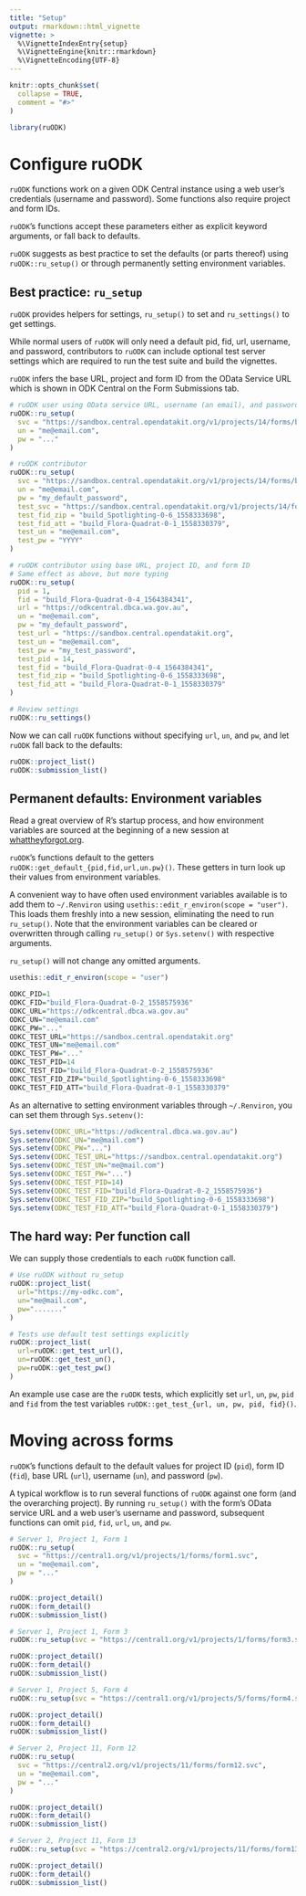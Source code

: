 ```yaml
---
title: "Setup"
output: rmarkdown::html_vignette
vignette: >
  %\VignetteIndexEntry{setup}
  %\VignetteEngine{knitr::rmarkdown}
  %\VignetteEncoding{UTF-8}  
---
```


```r
knitr::opts_chunk$set(
  collapse = TRUE,
  comment = "#>"
)
```

```r
library(ruODK)
```

# Configure ruODK
`ruODK` functions work on a given ODK Central instance using a web user's 
credentials (username and password). Some functions also require project and
form IDs.

`ruODK`'s functions accept these parameters either as explicit keyword arguments,
or fall back to defaults.

`ruODK` suggests as best practice to set the defaults (or parts thereof) using 
`ruODK::ru_setup()` or through permanently setting environment variables.

## Best practice: `ru_setup`
`ruODK` provides helpers for settings, `ru_setup()` to set and `ru_settings()` 
to get settings.

While normal users of `ruODK` will only need a default pid, fid, url, username, 
and password, contributors to `ruODK` can include optional test server settings
which are required to run the test suite and build the vignettes.

`ruODK` infers the base URL, project and form ID from the OData Service URL
which is shown in ODK Central on the Form Submissions tab.

```r
# ruODK user using OData service URL, username (an email), and password
ruODK::ru_setup(
  svc = "https://sandbox.central.opendatakit.org/v1/projects/14/forms/build_Flora-Quadrat-0-4_1564384341.svc", 
  un = "me@email.com", 
  pw = "..."
)

# ruODK contributor
ruODK::ru_setup(
  svc = "https://sandbox.central.opendatakit.org/v1/projects/14/forms/build_Flora-Quadrat-0-4_1564384341.svc", 
  un = "me@email.com", 
  pw = "my_default_password",
  test_svc = "https://sandbox.central.opendatakit.org/v1/projects/14/forms/build_Flora-Quadrat-0-4_1564384341.svc", 
  test_fid_zip = "build_Spotlighting-0-6_1558333698",
  test_fid_att = "build_Flora-Quadrat-0-1_1558330379",
  test_un = "me@email.com", 
  test_pw = "YYYY"
)

# ruODK contributor using base URL, project ID, and form ID
# Same effect as above, but more typing
ruODK::ru_setup(
  pid = 1,
  fid = "build_Flora-Quadrat-0-4_1564384341",
  url = "https://odkcentral.dbca.wa.gov.au", 
  un = "me@email.com", 
  pw = "my_default_password",
  test_url = "https://sandbox.central.opendatakit.org", 
  test_un = "me@email.com", 
  test_pw = "my_test_password",
  test_pid = 14,
  test_fid = "build_Flora-Quadrat-0-4_1564384341",
  test_fid_zip = "build_Spotlighting-0-6_1558333698",
  test_fid_att = "build_Flora-Quadrat-0-1_1558330379"
)

# Review settings
ruODK::ru_settings()
```

Now we can call `ruODK` functions without specifying `url`, `un`, and `pw`, 
and let `ruODK` fall back to the defaults:

```r
ruODK::project_list()
ruODK::submission_list()
```

## Permanent defaults: Environment variables
Read a great overview of R's startup process, and how environment variables
are sourced at the beginning of a new session at [whattheyforgot.org](https://whattheyforgot.org/r-startup.html).

`ruODK`'s functions default to the getters `ruODK::get_default_{pid,fid,url,un.pw}()`.
These getters in turn look up their values from environment variables.

A convenient way to have often used environment variables available is to add
them to `~/.Renviron` using `usethis::edit_r_environ(scope = "user")`.
This loads them freshly into a new session, eliminating the need to run 
`ru_setup()`. Note that the environment variables can be cleared or overwritten 
through calling `ru_setup()` or `Sys.setenv()` with respective arguments.

`ru_setup()` will not change any omitted arguments.

```r
usethis::edit_r_environ(scope = "user")
```


```r
ODKC_PID=1
ODKC_FID="build_Flora-Quadrat-0-2_1558575936"
ODKC_URL="https://odkcentral.dbca.wa.gov.au"
ODKC_UN="me@email.com"
ODKC_PW="..."
ODKC_TEST_URL="https://sandbox.central.opendatakit.org"
ODKC_TEST_UN="me@email.com"
ODKC_TEST_PW="..."
ODKC_TEST_PID=14
ODKC_TEST_FID="build_Flora-Quadrat-0-2_1558575936"
ODKC_TEST_FID_ZIP="build_Spotlighting-0-6_1558333698"
ODKC_TEST_FID_ATT="build_Flora-Quadrat-0-1_1558330379"
```


As an alternative to setting environment variables through `~/.Renviron`, 
you can set them through `Sys.setenv()`:

```r
Sys.setenv(ODKC_URL="https://odkcentral.dbca.wa.gov.au")
Sys.setenv(ODKC_UN="me@mail.com")
Sys.setenv(ODKC_PW="...")
Sys.setenv(ODKC_TEST_URL="https://sandbox.central.opendatakit.org")
Sys.setenv(ODKC_TEST_UN="me@mail.com")
Sys.setenv(ODKC_TEST_PW="...")
Sys.setenv(ODKC_TEST_PID=14)
Sys.setenv(ODKC_TEST_FID="build_Flora-Quadrat-0-2_1558575936")
Sys.setenv(ODKC_TEST_FID_ZIP="build_Spotlighting-0-6_1558333698")
Sys.setenv(ODKC_TEST_FID_ATT="build_Flora-Quadrat-0-1_1558330379")
```



## The hard way: Per function call
We can supply those credentials to each `ruODK` function call.

```r
# Use ruODK without ru_setup
ruODK::project_list(
  url="https://my-odkc.com", 
  un="me@mail.com", 
  pw="......."
)

# Tests use default test settings explicitly
ruODK::project_list(
  url=ruODK::get_test_url(), 
  un=ruODK::get_test_un(), 
  pw=ruODK::get_test_pw()
)
```

An example use case are the `ruODK` tests, which explicitly set `url`, `un`, 
`pw`, `pid` and `fid` from the test variables `ruODK::get_test_{url, un, pw, pid, fid}()`.


# Moving across forms
`ruODK`'s functions default to the default values for project ID (`pid`),
form ID (`fid`), base URL (`url`), username (`un`), and password (`pw`).

A typical workflow is to run several functions of `ruODK` against one form (and
the overarching project). By running `ru_setup()` with the form's OData service
URL and a web user's username and password, subsequent functions can omit
`pid`, `fid`, `url`, `un`, and `pw`.

```r
# Server 1, Project 1, Form 1
ruODK::ru_setup(
  svc = "https://central1.org/v1/projects/1/forms/form1.svc",
  un = "me@email.com",
  pw = "..."
)

ruODK::project_detail()
ruODK::form_detail()
ruODK::submission_list()

# Server 1, Project 1, Form 3
ruODK::ru_setup(svc = "https://central1.org/v1/projects/1/forms/form3.svc")

ruODK::project_detail()
ruODK::form_detail()
ruODK::submission_list()

# Server 1, Project 5, Form 4
ruODK::ru_setup(svc = "https://central1.org/v1/projects/5/forms/form4.svc")

ruODK::project_detail()
ruODK::form_detail()
ruODK::submission_list()

# Server 2, Project 11, Form 12
ruODK::ru_setup(
  svc = "https://central2.org/v1/projects/11/forms/form12.svc",
  un = "me@email.com",
  pw = "..."
)

ruODK::project_detail()
ruODK::form_detail()
ruODK::submission_list()

# Server 2, Project 11, Form 13
ruODK::ru_setup(svc = "https://central2.org/v1/projects/11/forms/form13.svc")

ruODK::project_detail()
ruODK::form_detail()
ruODK::submission_list()
```
